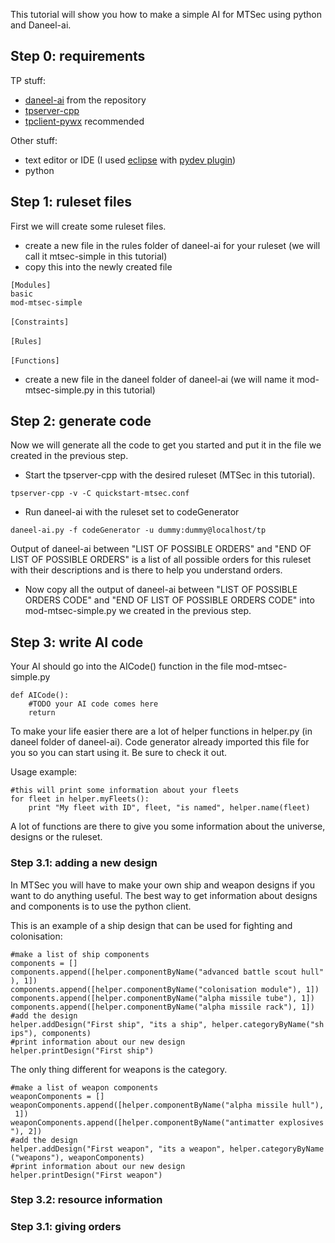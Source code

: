 This tutorial will show you how to make a simple AI for MTSec using python and Daneel-ai.


== Step 0: requirements ==

TP stuff:

* [http://www.thousandparsec.net/tp/download-instructions.php?product=daneel-ai&platform=developer daneel-ai] from the repository
* [http://www.thousandparsec.net/tp/downloads.php?category=server tpserver-cpp]
* [http://www.thousandparsec.net/tp/downloads.php?category=client tpclient-pywx] recommended

Other stuff:

* text editor or IDE (I used [http://www.eclipse.org/ eclipse] with [http://pydev.org/ pydev plugin])
* python

== Step 1: ruleset files ==

First we will create some ruleset files.

* create a new file in the rules folder of daneel-ai for your ruleset (we will call it mtsec-simple in this tutorial)
* copy this into the newly created file
 [Modules]
 basic
 mod-mtsec-simple
 
 [Constraints]
 
 [Rules]
 
 [Functions]
 

* create a new file in the daneel folder of daneel-ai (we will name it mod-mtsec-simple.py in this tutorial)

== Step 2: generate code ==

Now we will generate all the code to get you started and put it in the file we created in the previous step.

* Start the tpserver-cpp with the desired ruleset (MTSec in this tutorial).

 tpserver-cpp -v -C quickstart-mtsec.conf

* Run daneel-ai with the ruleset set to codeGenerator

 daneel-ai.py -f codeGenerator -u dummy:dummy@localhost/tp

Output of daneel-ai between "LIST OF POSSIBLE ORDERS" and "END OF LIST OF POSSIBLE ORDERS" is a list of all possible orders for this ruleset with their descriptions and is there to help you understand orders.

* Now copy all the output of daneel-ai between "LIST OF POSSIBLE ORDERS CODE" and "END OF LIST OF POSSIBLE ORDERS CODE" into mod-mtsec-simple.py we created in the previous step.

== Step 3: write AI code ==

Your AI should go into the AICode() function in the file mod-mtsec-simple.py

 def AICode():
     #TODO your AI code comes here
     return

To make your life easier there are a lot of helper functions in helper.py (in daneel folder of daneel-ai). Code generator already imported this file for you so you can start using it. Be sure to check it out.

Usage example:
 #this will print some information about your fleets
 for fleet in helper.myFleets():
     print "My fleet with ID", fleet, "is named", helper.name(fleet)

A lot of functions are there to give you some information about the universe, designs or the ruleset.

=== Step 3.1: adding a new design ===

In MTSec you will have to make your own ship and weapon designs if you want to do anything useful.
The best way to get information about designs and components is to use the python client.

This is an example of a ship design that can be used for fighting and colonisation:
 #make a list of ship components
 components = []
 components.append([helper.componentByName("advanced battle scout hull"), 1])
 components.append([helper.componentByName("colonisation module"), 1])
 components.append([helper.componentByName("alpha missile tube"), 1])
 components.append([helper.componentByName("alpha missile rack"), 1])
 #add the design
 helper.addDesign("First ship", "its a ship", helper.categoryByName("ships"), components)
 #print information about our new design
 helper.printDesign("First ship")

The only thing different for weapons is the category.

 #make a list of weapon components
 weaponComponents = []
 weaponComponents.append([helper.componentByName("alpha missile hull"), 1])
 weaponComponents.append([helper.componentByName("antimatter explosives"), 2])
 #add the design
 helper.addDesign("First weapon", "its a weapon", helper.categoryByName("weapons"), weaponComponents)
 #print information about our new design
 helper.printDesign("First weapon")

=== Step 3.2: resource information ===

=== Step 3.1: giving orders ===